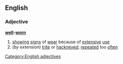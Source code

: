 ==English==
===Adjective===
'''[[well]]-[[worn]]'''
#[[showing]] [[sign]]s of [[wear]] because of [[extensive]] [[use]]
#(''by extension'') [[trite]] or [[hackneyed]]; [[repeated]] too [[often]]
[[Category:English adjectives]]